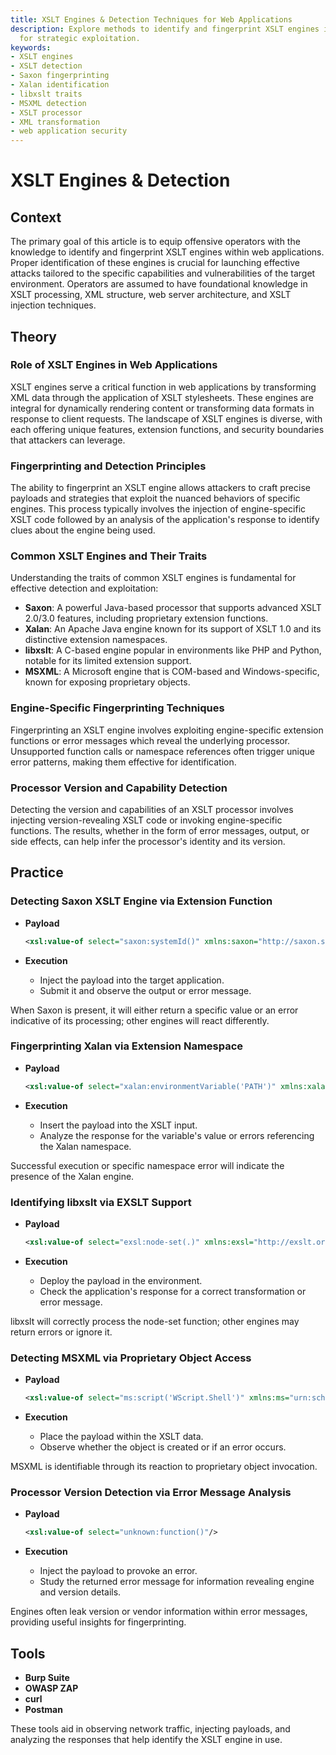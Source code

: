 ```yaml
---
title: XSLT Engines & Detection Techniques for Web Applications
description: Explore methods to identify and fingerprint XSLT engines in web applications
  for strategic exploitation.
keywords:
- XSLT engines
- XSLT detection
- Saxon fingerprinting
- Xalan identification
- libxslt traits
- MSXML detection
- XSLT processor
- XML transformation
- web application security
---
```


# XSLT Engines & Detection

## Context

The primary goal of this article is to equip offensive operators with the knowledge to identify and fingerprint XSLT engines within web applications. Proper identification of these engines is crucial for launching effective attacks tailored to the specific capabilities and vulnerabilities of the target environment. Operators are assumed to have foundational knowledge in XSLT processing, XML structure, web server architecture, and XSLT injection techniques.

## Theory

### Role of XSLT Engines in Web Applications

XSLT engines serve a critical function in web applications by transforming XML data through the application of XSLT stylesheets. These engines are integral for dynamically rendering content or transforming data formats in response to client requests. The landscape of XSLT engines is diverse, with each offering unique features, extension functions, and security boundaries that attackers can leverage.

### Fingerprinting and Detection Principles

The ability to fingerprint an XSLT engine allows attackers to craft precise payloads and strategies that exploit the nuanced behaviors of specific engines. This process typically involves the injection of engine-specific XSLT code followed by an analysis of the application's response to identify clues about the engine being used.

### Common XSLT Engines and Their Traits

Understanding the traits of common XSLT engines is fundamental for effective detection and exploitation:

- **Saxon**: A powerful Java-based processor that supports advanced XSLT 2.0/3.0 features, including proprietary extension functions.
- **Xalan**: An Apache Java engine known for its support of XSLT 1.0 and its distinctive extension namespaces.
- **libxslt**: A C-based engine popular in environments like PHP and Python, notable for its limited extension support.
- **MSXML**: A Microsoft engine that is COM-based and Windows-specific, known for exposing proprietary objects.

### Engine-Specific Fingerprinting Techniques

Fingerprinting an XSLT engine involves exploiting engine-specific extension functions or error messages which reveal the underlying processor. Unsupported function calls or namespace references often trigger unique error patterns, making them effective for identification.

### Processor Version and Capability Detection

Detecting the version and capabilities of an XSLT processor involves injecting version-revealing XSLT code or invoking engine-specific functions. The results, whether in the form of error messages, output, or side effects, can help infer the processor's identity and its version.

## Practice

### Detecting Saxon XSLT Engine via Extension Function

- **Payload**

    ```xml
    <xsl:value-of select="saxon:systemId()" xmlns:saxon="http://saxon.sf.net/"/>
    ```

- **Execution**
    - Inject the payload into the target application.
    - Submit it and observe the output or error message.

When Saxon is present, it will either return a specific value or an error indicative of its processing; other engines will react differently.

### Fingerprinting Xalan via Extension Namespace

- **Payload**

    ```xml
    <xsl:value-of select="xalan:environmentVariable('PATH')" xmlns:xalan="org.apache.xalan.lib.Environment"/>
    ```

- **Execution**
    - Insert the payload into the XSLT input.
    - Analyze the response for the variable's value or errors referencing the Xalan namespace.

Successful execution or specific namespace error will indicate the presence of the Xalan engine.

### Identifying libxslt via EXSLT Support

- **Payload**

    ```xml
    <xsl:value-of select="exsl:node-set(.)" xmlns:exsl="http://exslt.org/common"/>
    ```

- **Execution**
    - Deploy the payload in the environment.
    - Check the application's response for a correct transformation or error message.

libxslt will correctly process the node-set function; other engines may return errors or ignore it.

### Detecting MSXML via Proprietary Object Access

- **Payload**

    ```xml
    <xsl:value-of select="ms:script('WScript.Shell')" xmlns:ms="urn:schemas-microsoft-com:xslt"/>
    ```

- **Execution**
    - Place the payload within the XSLT data.
    - Observe whether the object is created or if an error occurs.

MSXML is identifiable through its reaction to proprietary object invocation.

### Processor Version Detection via Error Message Analysis

- **Payload**

    ```xml
    <xsl:value-of select="unknown:function()"/>
    ```

- **Execution**
    - Inject the payload to provoke an error.
    - Study the returned error message for information revealing engine and version details.

Engines often leak version or vendor information within error messages, providing useful insights for fingerprinting.

## Tools

- **Burp Suite**
- **OWASP ZAP**
- **curl**
- **Postman** 

These tools aid in observing network traffic, injecting payloads, and analyzing the responses that help identify the XSLT engine in use.